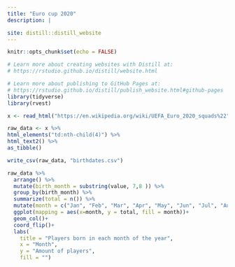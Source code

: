 ```yaml
---
title: "Euro cup 2020"
description: |

site: distill::distill_website
---
```


```r
knitr::opts_chunk$set(echo = FALSE)

# Learn more about creating websites with Distill at:
# https://rstudio.github.io/distill/website.html

# Learn more about publishing to GitHub Pages at:
# https://rstudio.github.io/distill/publish_website.html#github-pages
library(tidyverse)
library(rvest)

x <- read_html("https://en.wikipedia.org/wiki/UEFA_Euro_2020_squads%22")
```

```r
raw_data <- x %>% 
html_elements("td:nth-child(4)") %>% 
html_text2() %>% 
as_tibble()

write_csv(raw_data, "birthdates.csv")

raw_data %>% 
  arrange() %>% 
  mutate(birth_month = substring(value, 7,8 )) %>% 
  group_by(birth_month) %>% 
  summarize(total = n()) %>% 
  mutate(month = c("Jan", "Feb", "Mar", "Apr", "May", "Jun", "Jul", "Aug", "Sep", "Oct", "Nov", "Dec")) %>% 
  ggplot(mapping = aes(x=month, y = total, fill = month))+
  geom_col()+
  coord_flip()+
  labs(
    title = "Players born in each month of the year",
    x = "Month",
    y = "Amount of players",
    fill = "")
```


